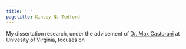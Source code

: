 ```yaml
---
title: ' '
pagetitle: Kinsey N. Tedford
---
```


<link rel="stylesheet" href="styles.css" type="text/css">

My dissertation research, under the advisement of [Dr. Max Castorani](https://castorani.evsc.virginia.edu) at Univesity of Virginia, focuses on 


